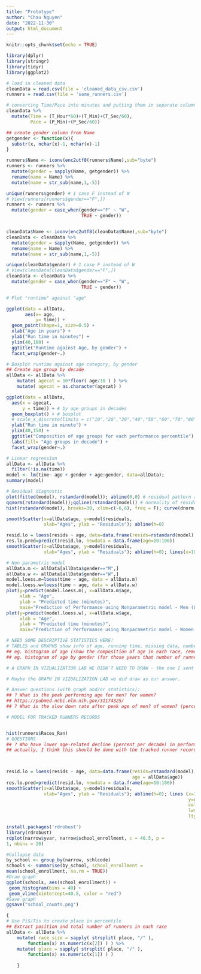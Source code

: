 ```yaml
---
title: "Prototype"
author: "Chau Nguyen"
date: "2022-11-30"
output: html_document
---
```


```r
knitr::opts_chunk$set(echo = TRUE)
```

```r
library(dplyr)
library(stringr)
library(tidyr)
library(ggplot2)

# load in cleaned data
cleanData = read.csv(file = 'cleaned_data_csv.csv')
runners = read.csv(file = 'same_runners.csv')

# converting Time/Pace into minutes and putting them in separate columns
cleanData %>% 
  mutate(Time = (T_Hour*60)+(T_Min)+(T_Sec/60),
         Pace = (P_Min)+(P_Sec/60))

## create gender column from Name
getgender <- function(x){
  substr(x, nchar(x)-1, nchar(x)-1)
}

runners$Name <- iconv(enc2utf8(runners$Name),sub="byte")
runners <- runners %>% 
  mutate(gender = sapply(Name, getgender)) %>% 
  rename(name = Name) %>% 
  mutate(name = str_sub(name,1,-5))

unique(runners$gender) # 1 case F instead of W
# View(runners[runners$gender=="F",])
runners <- runners %>% 
  mutate(gender = case_when(gender=="F" ~ "W",
                            TRUE ~ gender))


cleanData$Name <- iconv(enc2utf8(cleanData$Name),sub="byte")
cleanData <- cleanData %>% 
  mutate(gender = sapply(Name, getgender)) %>% 
  rename(name = Name) %>% 
  mutate(name = str_sub(name,1,-5))

unique(cleanData$gender) # 1 case F instead of W
# View(cleanData[cleanData$gender=="F",])
cleanData <- cleanData %>% 
  mutate(gender = case_when(gender=="F" ~ "W",
                            TRUE ~ gender))

```

```r
# Plot "runtime" against "age"

ggplot(data = allData,
       aes(x= age,
           y= time)) +
  geom_point(shape=1, size=0.5) +
  xlab("Age in years") +
  ylab("Run time in minutes") +
  ylim(40,180) +
  ggtitle("Runtime against Age, by gender") +
  facet_wrap(gender~.)
```


```r
# Boxplot runtime against age category, by gender
## Create age group by decade
allData <- allData %>%
    mutate( agecat = 10*floor( age/10 ) ) %>% 
    mutate( agecat = as.character(agecat) )

ggplot(data = allData,
  aes(x = agecat,
      y = time)) + # by age groups in decades
  geom_boxplot() + # boxplot
  # scale_x_discrete(limits = c("10","20","30","40","50","60","70","80","90","100")) +
  ylab("Run time in minute") +
  ylim(40,150) +
  ggtitle("Composition of age groups for each performance percentile") +
  labs(fill= "Age groups in decade") +
  facet_wrap(gender~.)
```

```r
# Linear regression
allData <- allData %>% 
  filter(!is.na(time))
model <- lm(time~ age + gender + age:gender, data=allData); 
summary(model)

```


```r
# Residual diagnostic
plot(fitted(model), rstandard(model)); abline(0,0) # residual pattern against fitted response
qqnorm(rstandard(model));qqline(rstandard(model)) # normality of residual
hist(rstandard(model), breaks=30, xlim=c(-6,6), freq = F); curve(dnorm, add=T)

smoothScatter(x=allData$age, y=model$residuals,
              xlab="Ages", ylab = "Residuals"); abline(h=0)

resid.lo = loess(resids ~ age, data=data.frame(resids=rstandard(model),                                            age = allData$age))
res.lo.pred=predict(resid.lo, newdata = data.frame(age=10:100))
smoothScatter(x=allData$age, y=model$residuals,
              xlab="Ages", ylab = "Residuals"); abline(h=0); lines(x=10:100, y=res.lo.pred,col="red", lwd=2,lty=3)

```


```r
# Non parametric model
allData.m <- allData[allData$gender=="M",]
allData.w <- allData[allData$gender=="W",]
model.loess.m=loess(time ~ age, data = allData.m)
model.loess.w=loess(time ~ age, data = allData.w)
plot(y=predict(model.loess.m), x=allData.m$age,
     xlab = "Age",
     ylab = "Predicted time (minutes)",
     main="Prediction of Performance using Nonparametric model - Men (Loess method)")
plot(y=predict(model.loess.w), x=allData.w$age,
     xlab = "Age",
     ylab = "Predicted time (minutes)",
     main="Prediction of Performance using Nonparametric model - Women (Loess method)")
```

```r
# NEED SOME DESCRIPTIVE STATISTICS HERE!
# TABLES and GRAPHS show info of age, running time, missing data, number of observations (average, median, max, min) by YEAR
## eg. histogram of age (show the composition of age in each race, remember to include the number of observations in notes/legend/etc)
## eg. histogram of age by gender (for those years that number of runners are stable and without many missing data - LOOK OUT FOR MISSING DATA - is there a pattern in missing data???)

# A GRAPH IN VIZUALIZATION LAB WE DIDN'T NEED TO DRAW - the one I sent on 11/14/2022 10:44 AM

# Maybe the GRAPH IN VIZUALIZATION LAB we did draw as our answer.

# Answer questions (with graph and/or statistics):
## ? What is the peak performing age for men? for women?
## https://pubmed.ncbi.nlm.nih.gov/31174325/
## ? What is the slow down rate after peak age of men? of women? (percent per decade? choose another unit of measurement if you find it's more accurate/intuitive)
```


```r
# MODEL FOR TRACKED RUNNERS RECORDS


hist(runners$Races_Ran)
# QUESTIONS
## ? Who have lower age-related decline (percent per decade) in performance? elite runners or mortal (based on running time to decide who are elite runners or based on Cherry Blossom elite runners record)? men/women? -> recommendation to take up running as a hobby, professional training? https://www.frontiersin.org/articles/10.3389/fphys.2021.649282/full
## actually, I think this should be done with the tracked runner record rather than cross-section data - will look into it. https://researchoutreach.org/articles/ageing-change-sport-performance-master-athletes-answer/
  



```

```r
resid.lo = loess(resids ~ age, data=data.frame(resids=rstandard(model),
                                               age = allData$age))
res.lo.pred=predict(resid.lo, newdata = data.frame(age=10:100))
smoothScatter(x=allData$age, y=model$residuals,
              xlab="Ages", ylab = "Residuals"); abline(h=0); lines (x=10:100,
                                                                    y=res.lo.pred,
                                                                    col="red",
                                                                    lwd=2,
                                                                    lty=3)

```

```r

install.packages('rdrobust')
library(rdrobust)
rdplot(narrow$yvar, narrow$school_enrollment, c = 40.5, p = 
1, nbins = 20)
```

```r
#Collapse data
by_school <- group_by(narrow, schlcode)
schools <- summarise(by_school, school_enrollment = 
mean(school_enrollment, na.rm = TRUE))
#Draw graph
ggplot(schools, aes(school_enrollment)) +
 geom_histogram(bins = 40) +
 geom_vline(xintercept=40.5, color = "red") 
#Save graph
ggsave("school_counts.png")
```

```r
{
# Use PiS/Tis to create place in percentile
## Extract position and total number of runners in each race
allData <- allData %>%
    mutate( race_size = sapply( strsplit( place, "/" ),
        function(x) as.numeric(x[2]) ) ) %>%
    mutate( place = sapply( strsplit( place, "/" ),
        function(x) as.numeric(x[1]) ) )
  
    }

```


